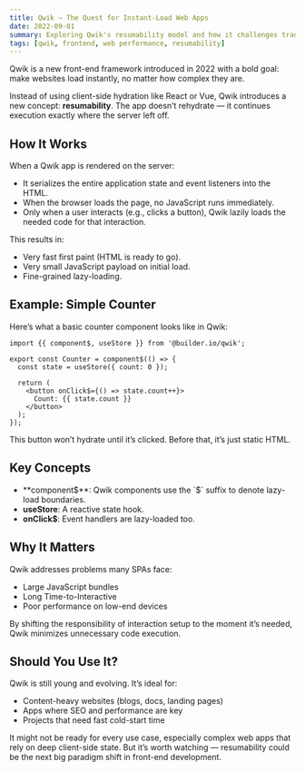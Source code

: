 ```yaml
---
title: Qwik – The Quest for Instant-Load Web Apps
date: 2022-09-01
summary: Exploring Qwik's resumability model and how it challenges traditional hydration to deliver near-instant web app interactions.
tags: [qwik, frontend, web performance, resumability]
---
```


Qwik is a new front-end framework introduced in 2022 with a bold goal: make websites load instantly, no matter how complex they are.

Instead of using client-side hydration like React or Vue, Qwik introduces a new concept: **resumability**. The app doesn’t rehydrate — it continues execution exactly where the server left off.

## How It Works

When a Qwik app is rendered on the server:

- It serializes the entire application state and event listeners into the HTML.
- When the browser loads the page, no JavaScript runs immediately.
- Only when a user interacts (e.g., clicks a button), Qwik lazily loads the needed code for that interaction.

This results in:

- Very fast first paint (HTML is ready to go).
- Very small JavaScript payload on initial load.
- Fine-grained lazy-loading.

## Example: Simple Counter

Here’s what a basic counter component looks like in Qwik:

```tsx
import {{ component$, useStore }} from '@builder.io/qwik';

export const Counter = component$(() => {
  const state = useStore({ count: 0 });

  return (
    <button onClick$={() => state.count++}>
      Count: {{ state.count }}
    </button>
  );
});
```

This button won’t hydrate until it’s clicked. Before that, it’s just static HTML.

## Key Concepts

- **component$**: Qwik components use the `$` suffix to denote lazy-load boundaries.
- **useStore**: A reactive state hook.
- **onClick$**: Event handlers are lazy-loaded too.

## Why It Matters

Qwik addresses problems many SPAs face:

- Large JavaScript bundles
- Long Time-to-Interactive
- Poor performance on low-end devices

By shifting the responsibility of interaction setup to the moment it’s needed, Qwik minimizes unnecessary code execution.

## Should You Use It?

Qwik is still young and evolving. It’s ideal for:

- Content-heavy websites (blogs, docs, landing pages)
- Apps where SEO and performance are key
- Projects that need fast cold-start time

It might not be ready for every use case, especially complex web apps that rely on deep client-side state. But it’s worth watching — resumability could be the next big paradigm shift in front-end development.
